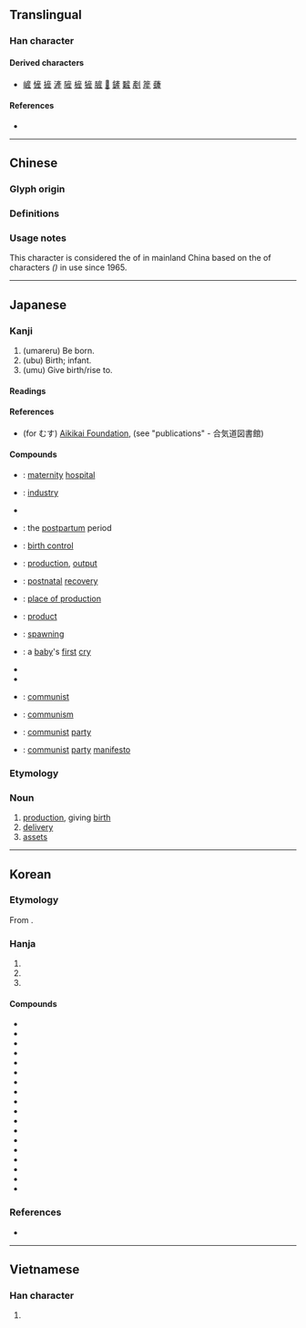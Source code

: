 {{also|产|產}}
{{character info}}
==Translingual==
{{Han simplified forms|產|産|产}}

===Han character===
{{Han char|rn=100|rad=生|as=06|sn=11|four=|canj=YHHQM|ids=⿸产生}}

====Derived characters====
* [[嵼]] [[㦃]] [[摌]] [[滻]] [[隡]] [[㯆]] [[㹌]] [[䐮]] [[𨄉]] [[鏟]] [[䊲]] [[剷]] [[簅]] [[虄]]

====References====
* {{Han ref|kx=0755.111|dkj=21684|hdz=42577.150|uh=7523|ud=29987}}

----

==Chinese==

===Glyph origin===
{{Han etym}}

===Definitions===
{{zh-see|產|vt}}

===Usage notes===
This character is considered the {{w|traditional Chinese characters|traditional form}} of {{zh-l|产}} in mainland China based on the {{w|zh:新字形|standardized form}} of characters ''({{w|Xin Zixing}})'' in use since 1965.

----

==Japanese==

===Kanji===
{{ja-kanji|grade=4|rs=生06|kyu=產}} <!-- No kyūjitai listed in Jōyō kanji 2010. 產 character lacks JIS support -->

# (umareru) Be born.
# (ubu) Birth; infant.
# (umu) Give birth/rise to.

====Readings====
{{ja-readings
|goon=せん
|kanon=さん
|kun=う-まれる, うぶ-, う-む, む-す
}}

====References====
* (for むす) [http://www.aikikai.or.jp Aikikai Foundation], (see "publications" - 合気道図書館)

====Compounds====
{{top2}}
* {{ja-r|産院|さんいん}}: [[maternity]] [[hospital]]
* {{ja-r|産業|さんぎょう}}: [[industry]]
* {{ja-r|産気|さんけ}}
* {{ja-r|産後|さんご}}: the [[postpartum]] period
* {{ja-r|産児制限|さんじ せいげん}}: [[birth control]]
* {{ja-r|産出|さんしゅつ}}: [[production]], [[output]]
* {{ja-r|産褥|さんじょく}}: [[postnatal]] [[recovery]]
* {{ja-r|産地|さんち}}: [[place of production]]
* {{ja-r|産物|さんぶつ}}: [[product]]
* {{ja-r|産卵|さんらん}}: [[spawning]]
* {{ja-r|産声|うぶごえ}}: a [[baby]]'s [[first]] [[cry]]
* {{ja-r|流産|りゅうざん}}
* {{ja-r|日産|にっさん}}
* {{ja-r|共産|きょうさん}}: [[communist]]
* {{ja-r|共産主義|きょうさんしゅぎ}}: [[communism]]
* {{ja-r|共産党|きょうさんとう}}: [[communist]] [[party]]
* {{ja-r|共産党宣言|きょうさんとう せんげん}}: [[communist]] [[party]] [[manifesto]]
{{bottom}}

===Etymology===
{{ja-kanjitab|さん|yomi=o}}
===Noun===
{{ja-noun|さん|kyu=產}}
# [[production]], giving [[birth]]
# [[delivery]]
# [[assets]]

----

==Korean==

===Etymology===
From {{der|ko|ltc|-}} {{ltc-l|産}}. {{hanja-hunmong|산〮|san|天倫#상33B}}

===Hanja===
{{ko-hanja-search}}
{{ko-hanja|낳다|낳을|산}}

# {{hanja form of|산|being [[born]]; [[birth]]}}
# {{hanja form of|산|[[product]]}}
# {{hanja form of|산|[[property]]}}

====Compounds====
{{der-top3|Compounds}}
* {{ko-l|다산|多産}}
* {{ko-l|산후|産後}}
* {{ko-l|산지|産地}}
* {{ko-l|산기|産期}}
* {{ko-l|산실|産室}}
* {{ko-l|산월|産月}}
* {{ko-l|산출|産出}}
* {{ko-l|[[유산]]/[[류산]]|流産}}
* {{ko-l|생산|[[production]]|生産}}
* {{ko-l|출산|[[childbirth]]|出産}}
* {{ko-l|재산|[[property]]|財産}}
* {{ko-l|산업|[[industry]]|産業}}
* {{ko-l|산물|[[product]]|産物}}
* {{ko-l|국산|[[domestic]] [[product]]|國産}}
* {{ko-l|수산|[[marine]] [[products]]|水産}}
* {{ko-l|임산부|[[pregnant]] [[woman]]|妊産婦}}
* {{ko-l|공산당|[[communist party]]|共産黨}}
* {{ko-l|공산주의|[[communism]]|共産主義}}
{{der-bottom}}

===References===
* {{R:hanjadoc|7604}}

----

==Vietnamese==

===Han character===
{{vi-hantu|[[sản]]|rs=生06}}

# {{rfdef|vi|sort=生06}}